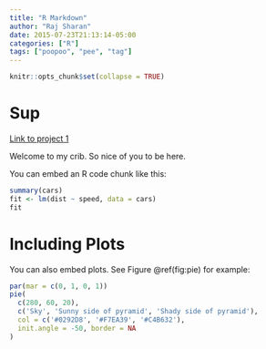 ```yaml
---
title: "R Markdown"
author: "Raj Sharan"
date: 2015-07-23T21:13:14-05:00
categories: ["R"]
tags: ["poopoo", "pee", "tag"]
---
```


```r
knitr::opts_chunk$set(collapse = TRUE)
```

# Sup

[Link to project 1](/project1)

Welcome to my crib. So nice of you to be here.

You can embed an R code chunk like this:

```r
summary(cars)
fit <- lm(dist ~ speed, data = cars)
fit
```

# Including Plots

You can also embed plots. See Figure \@ref(fig:pie) for example:

```r
par(mar = c(0, 1, 0, 1))
pie(
  c(280, 60, 20),
  c('Sky', 'Sunny side of pyramid', 'Shady side of pyramid'),
  col = c('#0292D8', '#F7EA39', '#C4B632'),
  init.angle = -50, border = NA
)
```

